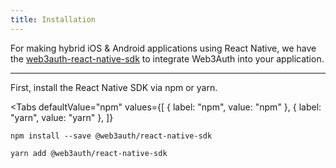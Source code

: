 ```yaml
---
title: Installation
---
```



For making hybrid iOS & Android applications using React Native, we have the
[web3auth-react-native-sdk](https://github.com/Web3Auth/web3auth-react-native-sdk) to integrate Web3Auth into your application.

---

First, install the React Native SDK via npm or yarn.

<Tabs
  defaultValue="npm"
  values={[
    { label: "npm", value: "npm" },
    { label: "yarn", value: "yarn" },
  ]}
>
<TabItem value="npm">

```shell
npm install --save @web3auth/react-native-sdk
```

</TabItem>

<TabItem value="yarn">

```shell
yarn add @web3auth/react-native-sdk
```

</TabItem>

</Tabs>
